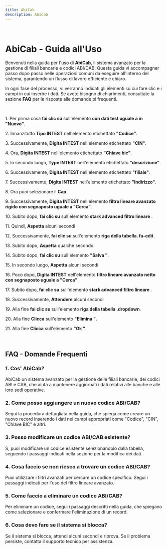 ```yaml
---
title: AbiCab
description: AbiCab
---
```

&nbsp;

# AbiCab \- Guida all\'Uso

Benvenuti nella guida per l\'uso di **AbiCab**\, il sistema avanzato per la gestione di filiali bancarie e codici ABI\/CAB\. Questa guida vi accompagner passo dopo passo nelle operazioni comuni da eseguire all\'interno del sistema\, garantendo un flusso di lavoro efficiente e chiaro\.

In ogni fase del processo\, vi verranno indicati gli elementi su cui fare clic e i campi in cui inserire i dati\. Se avete bisogno di chiarimenti\, consultate la sezione **FAQ** per le risposte alle domande pi frequenti\.

&nbsp;

1\. Per prima cosa **fai clic su** sull\'elemento **con dati test uguale a in \"Nuovo\"**\.

2\. Innanzitutto **Tipo INTEST** nell\'elemento etichettato **\"Codice\"**\.

3\. Successivamente\, **Digita INTEST** nell\'elemento etichettato **\"CIN\"**\.

4\. Ora\, **Digita INTEST** nell\'elemento etichettato **\"Chiave bic\"**\.

5\. In secondo luogo\, **Type INTEST** nell\'elemento etichettato **\"descrizione\"**\.

6\. Successivamente\, **Digita INTEST** nell\'elemento etichettato **\"filiale\"**\.

7\. Successivamente\, **Digita INTEST** nell\'elemento etichettato **\"Indirizzo\"**\.

8\. Ora puoi selezionare il **Cap**

9\. Successivamente\, **Digita INTEST** nell\'elemento **filtro lineare avanzato rigido con segnaposto uguale a \"Cerca\"**\.

10\. Subito dopo\, **fai clic su** sull\'elemento **stark advanced filtro lineare** \.

11\. Quindi\, **Aspetta** alcuni secondi

12\. Successivamente\, **fai clic su** sull\'elemento **riga della tabella\. fa\-edit**\.

13\. Subito dopo\, **Aspetta** qualche secondo

14\. Subito dopo\, **fai clic su** sull\'elemento **\"Salva \"**\.

15\. In secondo luogo\, **Aspetta** alcuni secondi

16\. Poco dopo\, **Digita INTEST** nell\'elemento **filtro lineare avanzato netto con segnaposto uguale a \"Cerca\"**\.

17\. Subito dopo\, **fai clic su** sull\'elemento **stark advanced filtro lineare** \.

18\. Successivamente\, **Attendere** alcuni secondi

19\. Alla fine **fai clic su** sull\'elemento **riga della tabella \.dropdown**\.

20\. Alla fine **Clicca** sull\'elemento **\"Elimina \"**\.

21\. Alla fine **Clicca** sull\'elemento **\"Ok \"**\.

&nbsp;

## FAQ \- Domande Frequenti

### 1\. **Cos\' AbiCab\?**

AbiCab  un sistema avanzato per la gestione delle filiali bancarie\, dei codici ABI e CAB\, che aiuta a mantenere aggiornati i dati relativi alle banche e alle loro sedi operative\.

### 2\. **Come posso aggiungere un nuovo codice ABI\/CAB\?**

Segui la procedura dettagliata nella guida\, che spiega come creare un nuovo record inserendo i dati nei campi appropriati come \"Codice\"\, \"CIN\"\, \"Chiave BIC\" e altri\.

### 3\. **Posso modificare un codice ABI\/CAB esistente\?**

S\, puoi modificare un codice esistente selezionandolo dalla tabella\, seguendo i passaggi indicati nella sezione per la modifica dei dati\.

### 4\. **Cosa faccio se non riesco a trovare un codice ABI\/CAB\?**

Puoi utilizzare i filtri avanzati per cercare un codice specifico\. Segui i passaggi indicati per l\'uso del filtro lineare avanzato\.

### 5\. **Come faccio a eliminare un codice ABI\/CAB\?**

Per eliminare un codice\, segui i passaggi descritti nella guida\, che spiegano come selezionare e confermare l\'eliminazione di un record\.

### 6\. **Cosa devo fare se il sistema si blocca\?**

Se il sistema si blocca\, attendi alcuni secondi e riprova\. Se il problema persiste\, contatta il supporto tecnico per assistenza\.